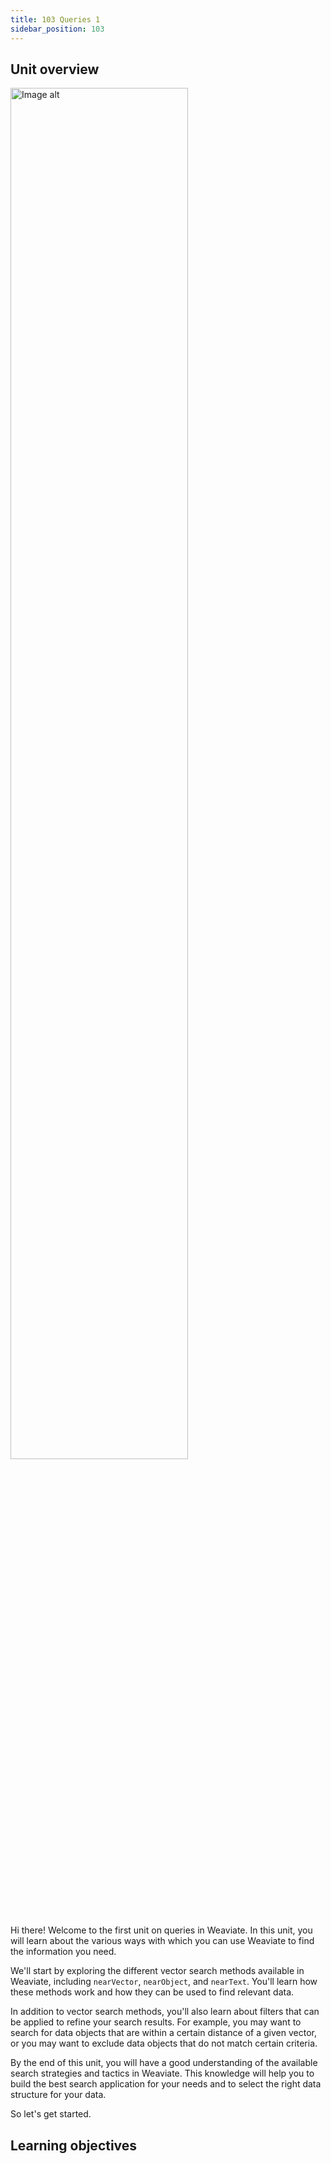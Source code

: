 ```yaml
---
title: 103 Queries 1
sidebar_position: 103
---
```


## Unit overview


<img src={imageUrl} alt="Image alt" width="75%"/>

<!-- Provide context for this course, in addition to the concrete learning goals and outcomes. Why would someone want to do this unit? -->

Hi there! Welcome to the first unit on queries in Weaviate. In this unit, you will learn about the various ways with which you can use Weaviate to find the information you need.

We'll start by exploring the different vector search methods available in Weaviate, including `nearVector`, `nearObject`, and `nearText`. You'll learn how these methods work and how they can be used to find relevant data.

In addition to vector search methods, you'll also learn about filters that can be applied to refine your search results. For example, you may want to search for data objects that are within a certain distance of a given vector, or you may want to exclude data objects that do not match certain criteria.

By the end of this unit, you will have a good understanding of the available search strategies and tactics in Weaviate. This knowledge will help you to build the best search application for your needs and to select the right data structure for your data.

So let's get started.

## Learning objectives


<LearningGoalsExp />  


<LearningGoals unitName="queries_1"/>
